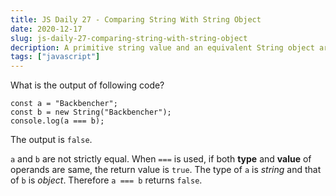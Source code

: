 ```yaml
---
title: JS Daily 27 - Comparing String With String Object
date: 2020-12-17
slug: js-daily-27-comparing-string-with-string-object
decription: A primitive string value and an equivalent String object are not strictly equal.
tags: ["javascript"]
---
```



What is the output of following code?

```javascript{numberLines: true}
const a = "Backbencher";
const b = new String("Backbencher");
console.log(a === b);
```

<Divider />

The output is `false`.

`a` and `b` are not strictly equal. When `===` is used, if both **type** and **value** of operands are same, the return value is `true`. The type of `a` is _string_ and that of `b` is _object_. Therefore `a === b` returns `false`.
